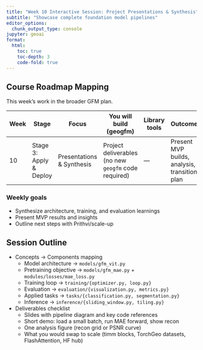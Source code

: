 ```yaml
---
title: "Week 10 Interactive Session: Project Presentations & Synthesis"
subtitle: "Showcase complete foundation model pipelines"
editor_options: 
  chunk_output_type: console
jupyter: geoai
format:
  html:
    toc: true
    toc-depth: 3
    code-fold: true
---
```


## Course Roadmap Mapping

This week’s work in the broader GFM plan.

| Week | Stage | Focus | You will build (geogfm) | Library tools | Outcome |
|------|-------|-------|--------------------------|---------------|---------|
| 10 | Stage 3: Apply & Deploy | Presentations & Synthesis | Project deliverables (no new `geogfm` code required) | — | Present MVP builds, analysis, transition plan |

### Weekly goals
- Synthesize architecture, training, and evaluation learnings
- Present MVP results and insights
- Outline next steps with Prithvi/scale-up

## Session Outline

- Concepts → Components mapping
  - Model architecture → `models/gfm_vit.py`
  - Pretraining objective → `models/gfm_mae.py` + `modules/losses/mae_loss.py`
  - Training loop → `training/{optimizer.py, loop.py}`
  - Evaluation → `evaluation/{visualization.py, metrics.py}`
  - Applied tasks → `tasks/{classification.py, segmentation.py}`
  - Inference → `inference/{sliding_window.py, tiling.py}`

- Deliverables checklist
  - Slides with pipeline diagram and key code references
  - Short demo: load a small batch, run MAE forward, show recon
  - One analysis figure (recon grid or PSNR curve)
  - What you would swap to scale (timm blocks, TorchGeo datasets, FlashAttention, HF hub)

